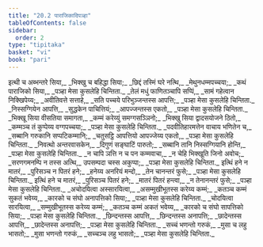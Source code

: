 ```yaml
---
title: "20.2 पाराजिकादिपञ्हा"
tableOfContents: false
sidebar:
  order: 2
type: "tipitaka"
basket: "vi"
book: "pari"
---
```



<DynamicBreadcrumb />

<Division number="480" book="pari">

<Paragraph number="2356" type="verses" book="pari">
इत्थी च अब्भन्तरे सिया,_  
_भिक्खु च बहिद्धा सिया;_  
_छिद्दं तस्मिं घरे नत्थि,_  
_मेथुनधम्मपच्चया;_  
_कथं पाराजिको सिया,_  
_पञ्हा मेसा कुसलेहि चिन्तिता._  

</Paragraph>

<Paragraph number="2357" type="verses" book="pari">
_तेलं मधुं फाणितञ्चापि सप्पिं,_  
_सामं गहेत्वान निक्खिपेय्य;_  
_अवीतिवत्ते सत्ताहे,_  
_सति पच्चये परिभुञ्जन्तस्स आपत्ति;_  
_पञ्हा मेसा कुसलेहि चिन्तिता._  

</Paragraph>

<Paragraph number="2358" type="verses" book="pari">
_निस्सग्गियेन आपत्ति,_  
_सुद्धकेन पाचित्तियं;_  
_आपज्जन्तस्स एकतो,_  
_पञ्हा मेसा कुसलेहि चिन्तिता._  

</Paragraph>

<Paragraph number="2359" type="verses" book="pari">
_भिक्खू सिया वीसतिया समागता,_  
_कम्मं करेय्युं समग्गसञ्ञिनो;_  
_भिक्खु सिया द्वादसयोजने ठितो,_  
_कम्मञ्च तं कुप्पेय्य वग्गपच्चया;_  
_पञ्हा मेसा कुसलेहि चिन्तिता._  

</Paragraph>

<Paragraph number="2360" type="verses" book="pari">
_पदवीतिहारमत्तेन वाचाय भणितेन च,_  
_सब्बानि गरुकानि सप्पटिकम्मानि;_  
_चतुसट्ठि आपत्तियो आपज्जेय्य एकतो,_  
_पञ्हा मेसा कुसलेहि चिन्तिता._  

</Paragraph>

<Paragraph number="2361" type="verses" book="pari">
_निवत्थो अन्तरवासकेन,_  
_दिगुणं सङ्घाटिं पारुतो;_  
_सब्बानि तानि निस्सग्गियानि होन्ति,_  
_पञ्हा मेसा कुसलेहि चिन्तिता._  

</Paragraph>

<Paragraph number="2362" type="verses" book="pari">
_न चापि ञत्ति न च पन कम्मवाचा,_  
_न चेहि भिक्खूति जिनो अवोच;_  
_सरणगमनम्पि न तस्स अत्थि,_  
उपसम्पदा चस्स अकुप्पा;_  
_पञ्हा मेसा कुसलेहि चिन्तिता._  

</Paragraph>

<Paragraph number="2363" type="verses" book="pari">
इत्थिं हने न मातरं,_  
_पुरिसञ्च न पितरं हने;_  
_हनेय्य अनरियं मन्दो,_  
_तेन चानन्तरं फुसे;_  
_पञ्हा मेसा कुसलेहि चिन्तिता._  

</Paragraph>

<Paragraph number="2364" type="verses" book="pari">
इत्थिं हने च मातरं,_  
_पुरिसञ्च पितरं हने;_  
_मातरं पितरं हन्त्वा,_  
_न तेनानन्तरं फुसे;_  
_पञ्हा मेसा कुसलेहि चिन्तिता._  

</Paragraph>

<Paragraph number="2365" type="verses" book="pari">
_अचोदयित्वा अस्सारयित्वा,_  
_असम्मुखीभूतस्स करेय्य कम्मं;_  
_कतञ्च कम्मं सुकतं भवेय्य,_  
_कारको च संघो अनापत्तिको सिया;_  
_पञ्हा मेसा कुसलेहि चिन्तिता._  

</Paragraph>

<Paragraph number="2366" type="verses" book="pari">
_चोदयित्वा सारयित्वा,_  
_सम्मुखीभूतस्स करेय्य कम्मं;_  
_कतञ्च कम्मं अकतं भवेय्य,_  
_कारको च संघो सापत्तिको सिया;_  
_पञ्हा मेसा कुसलेहि चिन्तिता._  

</Paragraph>

<Paragraph number="2367" type="verses" book="pari">
_छिन्दन्तस्स आपत्ति,_  
_छिन्दन्तस्स अनापत्ति;_  
_छादेन्तस्स आपत्ति,_  
_छादेन्तस्स अनापत्ति;_  
_पञ्हा मेसा कुसलेहि चिन्तिता._  

</Paragraph>

<Paragraph number="2368" type="verses" book="pari">
_सच्चं भणन्तो गरुकं,_  
_मुसा च लहु भासतो;_  
_मुसा भणन्तो गरुकं,_  
_सच्चञ्च लहु भासतो;_  
_पञ्हा मेसा कुसलेहि चिन्तिता._
</Paragraph>
</Division>